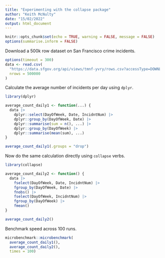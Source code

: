 ```yaml
---
title: "Experimenting with the collapse package"
author: "Keith McNulty"
date: "15/02/2022"
output: html_document
---
```


```r
knitr::opts_chunk$set(echo = TRUE, warning = FALSE, message = FALSE)
options(summarise.inform = FALSE)
```

Download a 500k row dataset on San Francisco crime incidents.

```r
options(timeout = 300)
data <- read.csv(
  "https://data.sfgov.org/api/views/tmnf-yvry/rows.csv?accessType=DOWNLOAD", 
  nrows = 500000
)
```

Calculate the average number of incidents per day using `dplyr`.

```r
library(dplyr)

average_count_daily1 <- function(...) {
  data |> 
    dplyr::select(DayOfWeek, Date, IncidntNum) |> 
    dplyr::group_by(DayOfWeek, Date) |> 
    dplyr::summarise(sum = n(), ...) |>
    dplyr::group_by(DayOfWeek) |>
    dplyr::summarise(mean(sum), ...)
}

average_count_daily1(.groups = "drop")
```


Now do the same calculation directly using `collapse` verbs.

```r
library(collapse)

average_count_daily2 <- function() {
  data |> 
    fselect(DayOfWeek, Date, IncidntNum) |> 
    fgroup_by(DayOfWeek, Date) |> 
    fnobs() |> 
    fselect(DayOfWeek, IncidntNum) |> 
    fgroup_by(DayOfWeek) |> 
    fmean()
}

average_count_daily2()
```

Benchmark speed across 100 runs.

```r
microbenchmark::microbenchmark(
  average_count_daily1(),
  average_count_daily2(),
  times = 100)
```


